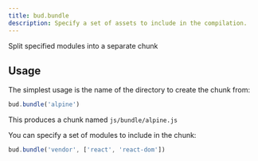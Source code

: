 ```yaml
---
title: bud.bundle
description: Specify a set of assets to include in the compilation.
---
```


Split specified modules into a separate chunk

## Usage

The simplest usage is the name of the directory to create the chunk from:

```js title=bud.config.js
bud.bundle('alpine')
```

This produces a chunk named `js/bundle/alpine.js`

You can specify a set of modules to include in the chunk:

```js title=bud.config.js
bud.bundle('vendor', ['react', 'react-dom'])
```
